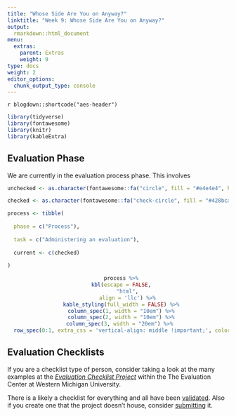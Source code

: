 ```yaml
---
title: "Whose Side Are You on Anyway?"
linktitle: "Week 9: Whose Side Are You on Anyway?"
output:
  rmarkdown::html_document
menu:
  extras:
    parent: Extras
    weight: 9
type: docs
weight: 2
editor_options: 
  chunk_output_type: console
---
```


`r blogdown::shortcode("aes-header")`

```r
library(tidyverse)
library(fontawesome)
library(knitr)
library(kableExtra)
```

## Evaluation Phase

We are currently in the evaluation process phase. This involves

```r

unchecked <- as.character(fontawesome::fa("circle", fill = "#e4e4e4", height = "15px"))

checked <- as.character(fontawesome::fa("check-circle", fill = "#428bca", height = "15px"))

process <- tibble(
  
  phase = c("Process"),
  
  task = c("Administering an evaluation"),
  
  current <- c(checked)
  
)

```

<center>
```r
  process %>%
  kbl(escape = FALSE,
      "html",
      align = 'llc') %>%
  kable_styling(full_width = FALSE) %>%
  column_spec(1, width = "10em") %>%
  column_spec(2, width = "10em") %>%
  column_spec(3, width = "20em") %>% 
  row_spec(0:1, extra_css = 'vertical-align: middle !important;', color = "#f7f7f7", background = "transparent")
```
</center>

## Evaluation Checklists

If you are a checklist type of person, consider taking a look at the many examples at the [*Evaluation Checklist Project*](https://wmich.edu/evaluation/checklists) within the The Evaluation Center at Western Michigan University.

There is a likely a checklist for everything and all have been [validated](https://wmich.edu/evaluation/checklists/checklistsvalidation). Also if you create one that the project doesn't house, consider [submitting](https://wmich.edu/evaluation/checklists/checklist-submit) it. 
